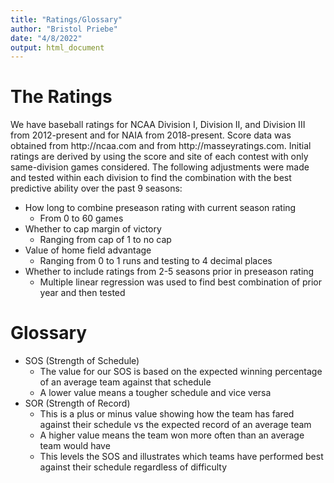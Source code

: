```yaml
---
title: "Ratings/Glossary"
author: "Bristol Priebe"
date: "4/8/2022"
output: html_document
---
```


# The Ratings

We have baseball ratings for NCAA Division I, Division II, and Division III from 2012-present and for NAIA from 2018-present. Score data was obtained from http://ncaa.com and from http://masseyratings.com. Initial ratings are derived by using the score and site of each contest with only same-division games considered. The following adjustments were made and tested within each division to find the combination with the best predictive ability over the past 9 seasons:

* How long to combine preseason rating with current season rating
  + From 0 to 60 games
* Whether to cap margin of victory
  + Ranging from cap of 1 to no cap
* Value of home field advantage
  + Ranging from 0 to 1 runs and testing to 4 decimal places
* Whether to include ratings from 2-5 seasons prior in preseason rating
  + Multiple linear regression was used to find best combination of prior year and then tested
  
# Glossary

* SOS (Strength of Schedule)
  + The value for our SOS is based on the expected winning percentage of an average team against that schedule
  + A lower value means a tougher schedule and vice versa
* SOR (Strength of Record)
  + This is a plus or minus value showing how the team has fared against their schedule vs the expected record of an average team
  + A higher value means the team won more often than an average team would have
  + This levels the SOS and illustrates which teams have performed best against their schedule regardless of difficulty